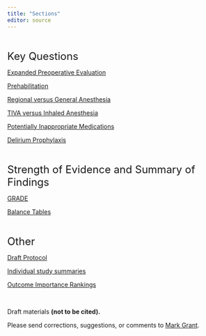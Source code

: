 ```yaml
---
title: "Sections"
editor: source
---
```


<br/>

<font size = 5> Key Questions </font>

[Expanded Preoperative Evaluation](kq1.html)

[Prehabilitation](kq2.html)

[Regional versus General Anesthesia](kq3.html)

[TIVA versus Inhaled Anesthesia](kq4.html)

[Potentially Inappropriate Medications](kq5.html)

[Delirium Prophylaxis](kq6.html)

<br/>

<font size = 5> Strength of Evidence and Summary of Findings </font>

[GRADE](soe_gt.html)

[Balance Tables](balance_tables.html)

<br/>

<font size = 5> Other </font>

[Draft Protocol](protocol.html)

[Individual study summaries](evidence_tables.html)

[Outcome Importance Rankings](outcome_rankings.html)

<br/>

Draft materials **(not to be cited).**

Please send corrections, suggestions, or comments to [Mark Grant](mailto:m.grant@asahq.org).
